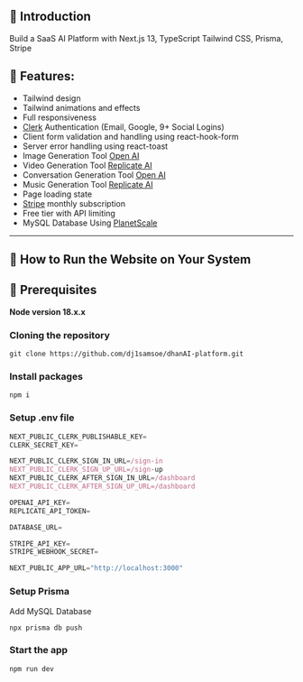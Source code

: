 ## 🍿 Introduction

Build a SaaS AI Platform with Next.js 13, TypeScript Tailwind CSS, Prisma, Stripe

## 🍿 Features:

- Tailwind design
- Tailwind animations and effects
- Full responsiveness
- [Clerk](https://clerk.com/) Authentication (Email, Google, 9+ Social Logins)
- Client form validation and handling using react-hook-form
- Server error handling using react-toast
- Image Generation Tool [Open AI](https://openai.com/)
- Video Generation Tool [Replicate AI](https://replicate.com/)
- Conversation Generation Tool [Open AI](https://openai.com/)
- Music Generation Tool [Replicate AI](https://replicate.com/)
- Page loading state
- [Stripe](https://stripe.com/id-us) monthly subscription
- Free tier with API limiting
- MySQL Database Using [PlanetScale](https://planetscale.com/)

---

## 🍿 How to Run the Website on Your System

## 🍿 Prerequisites

**Node version 18.x.x**

### Cloning the repository

```shell
git clone https://github.com/dj1samsoe/dhanAI-platform.git
```

### Install packages

```shell
npm i
```

### Setup .env file

```js
NEXT_PUBLIC_CLERK_PUBLISHABLE_KEY=
CLERK_SECRET_KEY=

NEXT_PUBLIC_CLERK_SIGN_IN_URL=/sign-in
NEXT_PUBLIC_CLERK_SIGN_UP_URL=/sign-up
NEXT_PUBLIC_CLERK_AFTER_SIGN_IN_URL=/dashboard
NEXT_PUBLIC_CLERK_AFTER_SIGN_UP_URL=/dashboard

OPENAI_API_KEY=
REPLICATE_API_TOKEN=

DATABASE_URL=

STRIPE_API_KEY=
STRIPE_WEBHOOK_SECRET=

NEXT_PUBLIC_APP_URL="http://localhost:3000"
```

### Setup Prisma

Add MySQL Database

```shell
npx prisma db push

```

### Start the app

```shell
npm run dev
```
